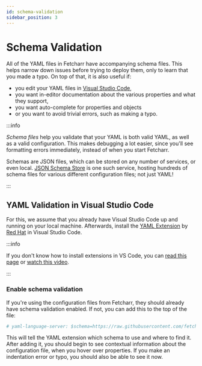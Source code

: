 ```yaml
---
id: schema-validation
sidebar_position: 3
---
```


# Schema Validation

All of the YAML files in Fetcharr have accompanying schema files. This helps narrow down issues before trying to deploy them, only to learn that you made a typo. On top of that, it is also useful if:
- you edit your YAML files in [Visual Studio Code](https://code.visualstudio.com/),
- you want in-editor documentation about the various properties and what they support,
- you want auto-complete for properties and objects
- or you want to avoid trivial errors, such as making a typo.

:::info

*Schema files* help you validate that your YAML is both valid YAML, as well as a valid configuration. This makes debugging a lot easier, since you'll see formatting errors immediately, instead of when you start Fetcharr.

Schemas are JSON files, which can be stored on any number of services, or even local. [JSON Schema Store](https://schemastore.org/) is one such service, hosting hundreds of schema files for various different configuration files; not just YAML!

:::

## YAML Validation in Visual Studio Code

For this, we assume that you already have Visual Studio Code up and running on your local machine. Afterwards, install the [YAML Extension](https://marketplace.visualstudio.com/items?itemName=redhat.vscode-yaml) by [Red Hat](https://marketplace.visualstudio.com/publishers/redhat) in Visual Studio Code.

:::info

If you don't know how to install extensions in VS Code, you can [read this page](https://code.visualstudio.com/docs/editor/extension-marketplace) or [watch this video](https://code.visualstudio.com/learn/get-started/extensions).

:::

### Enable schema validation

If you're using the configuration files from Fetcharr, they should already have schema validation enabled. If not, you can add this to the top of the file:

```yaml
# yaml-language-server: $schema=https://raw.githubusercontent.com/fetcharr/fetcharr/main/config-schema.json
```

This will tell the YAML extension which schema to use and where to find it. After adding it, you should begin to see contextual information about the configuration file, when you hover over properties. If you make an indentation error or typo, you should also be able to see it now.